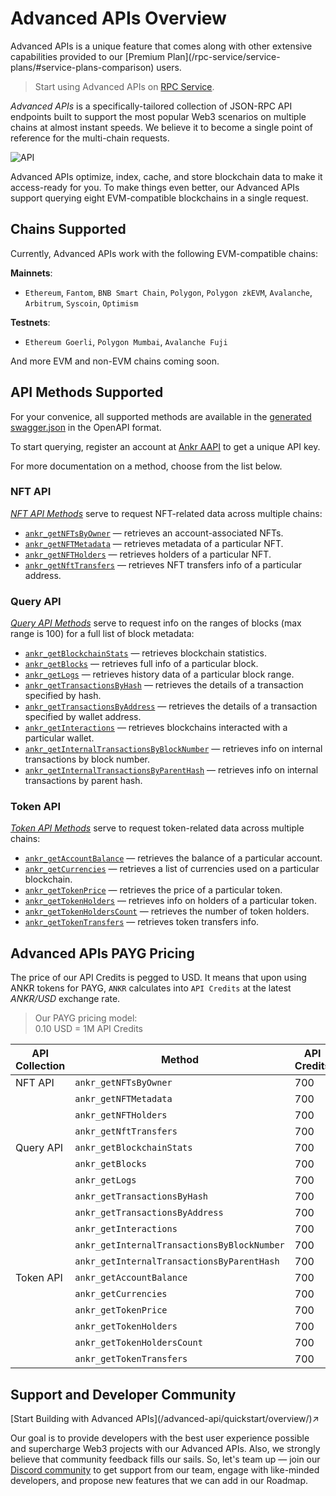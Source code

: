 

# Advanced APIs Overview

<Callout>
Advanced APIs is a unique feature that comes along with other extensive capabilities provided to our [Premium Plan](/rpc-service/service-plans/#service-plans-comparison) users.
</Callout>

> Start using Advanced APIs on [RPC Service](https://www.ankr.com/rpc/advanced-api/).

*Advanced APIs* is a specifically-tailored collection of JSON-RPC API endpoints built to support the most popular Web3 scenarios on multiple chains at almost instant speeds. We believe it to become a single point of reference for the multi-chain requests.
<br/>

<img src="/docs/build/API.png" alt="API" class="responsive-pic" />

Advanced APIs optimize, index, cache, and store blockchain data to make it access-ready for you. To make things even better, our Advanced APIs support querying eight EVM-compatible blockchains in a single request.

## Chains Supported

Currently, Advanced APIs work with the following EVM-compatible chains:

**Mainnets**:

  * `Ethereum`, `Fantom`, `BNB Smart Chain`, `Polygon`, `Polygon zkEVM`, `Avalanche`, `Arbitrum`, `Syscoin`, `Optimism`

**Testnets**:

  * `Ethereum Goerli`, `Polygon Mumbai`, `Avalanche Fuji`

And more EVM and non-EVM chains coming soon.

## API Methods Supported

For your convenice, all supported methods are available in the [generated swagger.json](/build/aapi-swagger.json) in the OpenAPI format.

To start querying, register an account at [Ankr AAPI](https://www.ankr.com/rpc/advanced-api/) to get a unique API key.

For more documentation on a method, choose from the list below.

### NFT API

[_NFT API Methods_](https://ankr.readme.io/reference/introduction#nft-api) serve to request NFT-related data across multiple chains:

  * [`ankr_getNFTsByOwner`](https://ankr.readme.io/reference/post_ankr-getnftsbyowner) — retrieves an account-associated NFTs.
  * [`ankr_getNFTMetadata`](https://ankr.readme.io/reference/post_ankr-getnftmetadata) — retrieves metadata of a particular NFT.
  * [`ankr_getNFTHolders`](https://ankr.readme.io/reference/post_ankr-getnftholders) — retrieves holders of a particular NFT.
  * [`ankr_getNftTransfers`](https://ankr.readme.io/reference/post_ankr-getnfttransfers) — retrieves NFT transfers info of a particular address.

### Query API

[_Query API Methods_](https://ankr.readme.io/reference/introduction#query-api) serve to request info on the ranges of blocks (max range is 100) for a full list of block metadata:

  * [`ankr_getBlockchainStats`](https://ankr.readme.io/reference/post_ankr-getblockchainstats) — retrieves blockchain statistics.
  * [`ankr_getBlocks`](https://ankr.readme.io/reference/post_ankr-getblocks) — retrieves full info of a particular block.
  * [`ankr_getLogs`](https://ankr.readme.io/reference/post_ankr-getlogs) — retrieves history data of a particular block range.
  * [`ankr_getTransactionsByHash`](https://ankr.readme.io/reference/post_ankr-gettransactionsbyhash) — retrieves the details of a transaction specified by hash.
  * [`ankr_getTransactionsByAddress`](https://ankr.readme.io/reference/post_ankr-gettransactionsbyaddress) — retrieves the details of a transaction specified by wallet address.
  * [`ankr_getInteractions`](https://ankr.readme.io/reference/post_ankr-getinteractions) — retrieves blockchains interacted with a particular wallet.
  * [`ankr_getInternalTransactionsByBlockNumber`](https://ankr.readme.io/reference/post_ankr-getinternaltransactionsbyblocknumber) — retrieves info on internal transactions by block number.
  * [`ankr_getInternalTransactionsByParentHash`](https://ankr.readme.io/reference/post_ankr-getinternaltransactionsbyparenthash) — retrieves info on internal transactions by parent hash.

### Token API

[_Token API Methods_](https://ankr.readme.io/reference/introduction#token-api) serve to request token-related data across multiple chains:

  * [`ankr_getAccountBalance`](https://ankr.readme.io/reference/post_ankr-getaccountbalance) — retrieves the balance of a particular account.
  * [`ankr_getCurrencies`](https://ankr.readme.io/reference/post_ankr-getcurrencies) — retrieves a list of currencies used on a particular blockchain.
  * [`ankr_getTokenPrice`](https://ankr.readme.io/reference/post_ankr-gettokenprice) — retrieves the price of a particular token.
  * [`ankr_getTokenHolders`](https://ankr.readme.io/reference/post_ankr-gettokenholders) — retrieves info on holders of a particular token.
  * [`ankr_getTokenHoldersCount`](https://ankr.readme.io/reference/post_ankr-gettokenholderscount) — retrieves the number of token holders.
  * [`ankr_getTokenTransfers`](https://ankr.readme.io/reference/post_ankr-gettokentransfers) — retrieves token transfers info.


## Advanced APIs PAYG Pricing

The price of our API Credits is pegged to USD. It means that upon using ANKR tokens for PAYG, `ANKR` calculates into `API Credits` at the latest _ANKR/USD_ exchange rate.

> Our PAYG pricing model:  
> 0.10 USD = 1M API Credits  

| API Collection | Method                                      | API Credits | USD/request |
|----------------|---------------------------------------------|-------------|-------------|
| NFT API        | `ankr_getNFTsByOwner`                       | 700         | $0.00007    |
|                | `ankr_getNFTMetadata`                       | 700         | $0.00007    |
|                | `ankr_getNFTHolders`                        | 700         | $0.00007    |
|                | `ankr_getNftTransfers`                      | 700         | $0.00007    |
| Query API      | `ankr_getBlockchainStats`                   | 700         | $0.00007    |
|                | `ankr_getBlocks`                            | 700         | $0.00007    |
|                | `ankr_getLogs`                              | 700         | $0.00007    |
|                | `ankr_getTransactionsByHash`                | 700         | $0.00007    |
|                | `ankr_getTransactionsByAddress`             | 700         | $0.00007    |
|                | `ankr_getInteractions`                      | 700         | $0.00007    |
|                | `ankr_getInternalTransactionsByBlockNumber` | 700         | $0.00007    |
|                | `ankr_getInternalTransactionsByParentHash`  | 700         | $0.00007    |
| Token API      | `ankr_getAccountBalance`                    | 700         | $0.00007    |
|                | `ankr_getCurrencies`                        | 700         | $0.00007    |
|                | `ankr_getTokenPrice`                        | 700         | $0.00007    |
|                | `ankr_getTokenHolders`                      | 700         | $0.00007    |
|                | `ankr_getTokenHoldersCount`                 | 700         | $0.00007    |
|                | `ankr_getTokenTransfers `                   | 700         | $0.00007    |

[//]: # (|                | `ankr_getTokenPriceHistory`     | 700         | $0.00007    |)

## Support and Developer Community

<div className="p-4 border border-gray-200 dark:border-gray-900 rounded mt-6">
  [Start Building with Advanced APIs](/advanced-api/quickstart/overview/)↗
</div>

Our goal is to provide developers with the best user experience possible and supercharge Web3 projects with our Advanced APIs. Also, we strongly believe that community feedback fills our sails. So, let's team up — join our [Discord community](http://discord.gg/ankr) to get support from our team, engage with like-minded developers, and propose new features that we can add in our Roadmap.